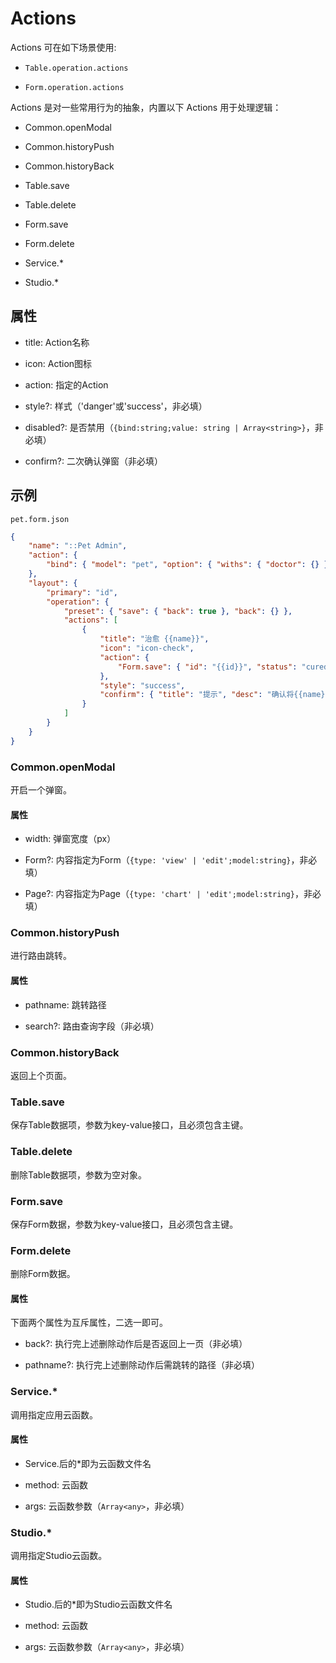 # Actions

Actions 可在如下场景使用:

- `Table.operation.actions`

- `Form.operation.actions`

Actions 是对一些常用行为的抽象，内置以下 Actions 用于处理逻辑：

- Common.openModal 

- Common.historyPush

- Common.historyBack

- Table.save

- Table.delete

- Form.save

- Form.delete

- Service.\*

- Studio.\*

## 属性

- title: Action名称

- icon: Action图标

- action: 指定的Action

- style?: 样式（'danger'或'success'，非必填）

- disabled?: 是否禁用（`{bind:string;value: string | Array<string>}`，非必填）

- confirm?: 二次确认弹窗（非必填）

## 示例

`pet.form.json`

```json
{
	"name": "::Pet Admin",
	"action": {
		"bind": { "model": "pet", "option": { "withs": { "doctor": {} } } }
	},
	"layout": {
		"primary": "id",
		"operation": {
			"preset": { "save": { "back": true }, "back": {} },
			"actions": [
				{
					"title": "治愈 {{name}}",
					"icon": "icon-check",
					"action": {
						"Form.save": { "id": "{{id}}", "status": "cured" }
					},
					"style": "success",
					"confirm": { "title": "提示", "desc": "确认将{{name}}变更为治愈状态？" }
				}
			]
		}
	}
}
```

### Common.openModal 

开启一个弹窗。

#### 属性

- width: 弹窗宽度（px）

- Form?: 内容指定为Form（`{type: 'view' | 'edit';model:string}`，非必填）

- Page?: 内容指定为Page（`{type: 'chart' | 'edit';model:string}`，非必填）

### Common.historyPush 

进行路由跳转。

#### 属性

- pathname: 跳转路径

- search?: 路由查询字段（非必填）

### Common.historyBack 

返回上个页面。

### Table.save 

保存Table数据项，参数为key-value接口，且必须包含主键。

### Table.delete 

删除Table数据项，参数为空对象。

### Form.save 

保存Form数据，参数为key-value接口，且必须包含主键。

### Form.delete 

删除Form数据。

#### 属性

下面两个属性为互斥属性，二选一即可。

- back?: 执行完上述删除动作后是否返回上一页（非必填）

- pathname?: 执行完上述删除动作后需跳转的路径（非必填）

### Service.*

调用指定应用云函数。

#### 属性 

- Service.后的*即为云函数文件名

- method: 云函数

- args: 云函数参数（`Array<any>`，非必填）

### Studio.* 

调用指定Studio云函数。

#### 属性 

- Studio.后的*即为Studio云函数文件名

- method: 云函数

- args: 云函数参数（`Array<any>`，非必填）
